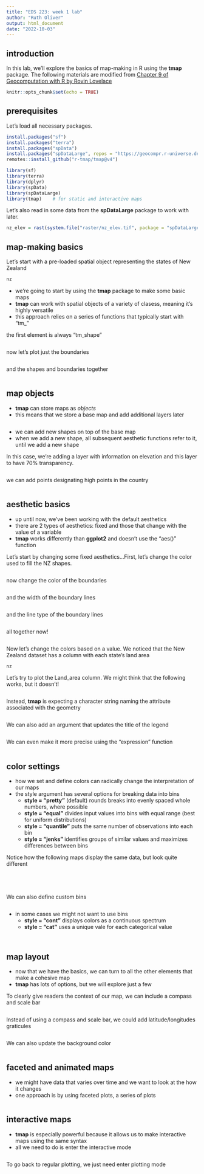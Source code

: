 ```yaml
---
title: "EDS 223: week 1 lab"
author: "Ruth Oliver"
output: html_document
date: "2022-10-03"
---
```

## introduction
In this lab, we'll explore the basics of map-making in R using the **tmap** package.
The following materials are modified from [Chapter 9 of Geocomputation with R by Rovin Lovelace](https://geocompr.robinlovelace.net/adv-map.html)
```r
knitr::opts_chunk$set(echo = TRUE)
```

## prerequisites
Let's load all necessary packages.
```r
install.packages("sf")
install.packages("terra")
install.packages("spData")
install.packages("spDataLarge", repos = "https://geocompr.r-universe.dev")
remotes::install_github("r-tmap/tmap@v4")

library(sf)
library(terra)
library(dplyr)
library(spData)
library(spDataLarge)
library(tmap)    # for static and interactive maps

```

Let's also read in some data from the **spDataLarge** package to work with later.
```r
nz_elev = rast(system.file("raster/nz_elev.tif", package = "spDataLarge"))
```

## map-making basics

Let's start with a pre-loaded spatial object representing the states of New Zealand

```r
nz
```

-   we're going to start by using the **tmap** package to make some basic maps
-   **tmap** can work with spatial objects of a variety of clasess, meaning it's highly versatile
-   this approach relies on a series of functions that typically start with "tm\_"

the first element is always "tm_shape"

```r

```

now let's plot just the boundaries

```r

```

and the shapes and boundaries together

```r

```

## map objects

-   **tmap** can store maps as *objects*
-   this means that we store a base map and add additional layers later

```r

```

-   we can add new shapes on top of the base map
-   when we add a new shape, all subsequent aesthetic functions refer to it, until we add a new shape

In this case, we're adding a layer with information on elevation and this layer to have 70% transparency.

```r

```

we can add points designating high points in the country

```r

```

## aesthetic basics

-   up until now, we've been working with the default aesthetics
-   there are 2 types of aesthetics: fixed and those that change with the value of a variable
-   **tmap** works differently than **ggplot2** and doesn't use the "aes()" function

Let's start by changing some fixed aesthetics...First, let's change the color used to fill the NZ shapes.

```r

```

now change the color of the boundaries

```r

```

and the width of the boundary lines

```r

```

and the line type of the boundary lines

```r

```

all together now!

```r

```

Now let's change the colors based on a value. We noticed that the New Zealand dataset has a column with each state's land area

```r
nz
```

Let's try to plot the Land_area column. We might think that the following works, but it doesn't!

```r

```

Instead, **tmap** is expecting a character string naming the attribute associated with the geometry

```r

```

We can also add an argument that updates the title of the legend

```r

```

We can even make it more precise using the "expression" function

```r

```

## color settings

-   how we set and define colors can radically change the interpretation of our maps
-   the style argument has several options for breaking data into bins
    -   **style = "pretty"** (default) rounds breaks into evenly spaced whole numbers, where possible
    -   **style = "equal"** divides input values into bins with equal range (best for uniform distributions)
    -   **style = "quantile"** puts the same number of observations into each bin
    -   **style = "jenks"** identifies groups of similar values and maximizes differences between bins

Notice how the following maps display the same data, but look quite different    
```r

```

```r

```

```r

```

```r

```

We can also define custom bins
```r

```

-   in some cases we might not want to use bins
    -   **style = "cont"** displays colors as a continuous spectrum
    -   **style = "cat"** uses a unique vale for each categorical value
```r

```

```r

```   
  
## map layout
-   now that we have the basics, we can turn to all the other elements that make a cohesive map
-   **tmap** has lots of options, but we will explore just a few

To clearly give readers the context of our map, we can include a compass and scale bar
```r

```

Instead of using a compass and scale bar, we could add latitude/longitudes graticules
```r

```

We can also update the background color
```r

```

## faceted and animated maps
-   we might have data that varies over time and we want to look at the how it changes
-   one approach is by using faceted plots, a series of plots

```r

```


## interactive maps
-   **tmap** is especially powerful because it allows us to make interactive maps using the same syntax
-   all we need to do is enter the interactive mode

```r

```

To go back to regular plotting, we just need enter plotting mode
```r

```

